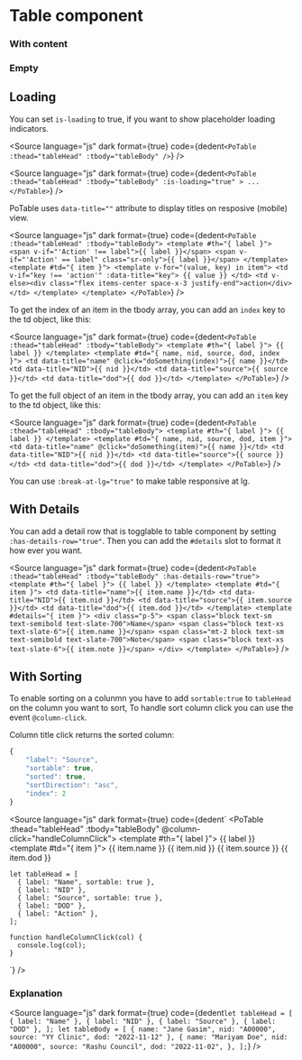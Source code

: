 # Table component




### With content

<Story of={PoTableStories.WithContent} />

### Empty

<Story of={PoTableStories.Empty} />

## Loading

You can set `is-loading` to true, if you want to show placeholder loading indicators.

<Story of={PoTableStories.Loading} />

<Source
	language="js"
	dark
	format={true}
	code={dedent`
    <PoTable :thead="tableHead" :tbody="tableBody" />
  `}
/>

<Source
	language="js"
	dark
	format={true}
	code={dedent`
    <PoTable
      :thead="tableHead"
      :tbody="tableBody"
      :is-loading="true"
    >
    ...
    </PoTable>
  `}
/>

PoTable uses `data-title=""` attribute to display titles on resposive (mobile) view.

<Source
	language="js"
	dark
	format={true}
	code={dedent`
    <PoTable :thead="tableHead" :tbody="tableBody">
        <template #th="{ label }">
          <span v-if="'Action' !== label">{{ label }}</span>
          <span v-if="'Action' == label" class="sr-only">{{ label }}</span>
        </template>
        <template #td="{ item }">
          <template v-for="(value, key) in item">
            <td v-if="key !== 'action'" :data-title="key">
              {{ value }}
            </td>
            <td v-else><div class="flex items-center space-x-3 justify-end">action</div></td>
          </template>
        </template>
    </PoTable>
  `}
/>

To get the index of an item in the tbody array, you can add an `index` key to the td object, like this:

<Source
	language="js"
	dark
	format={true}
	code={dedent`
    <PoTable :thead="tableHead" :tbody="tableBody">
        <template #th="{ label }">
        {{ label }}
        </template>
        <template #td="{ name, nid, source, dod, index }">
        <td data-title="name" @click="doSomething(index)">{{ name }}</td>
        <td data-title="NID">{{ nid }}</td>
        <td data-title="source">{{ source }}</td>
        <td data-title="dod">{{ dod }}</td>
        </template>
    </PoTable>
  `}
/>

To get the full object of an item in the tbody array, you can add an `item` key to the td object, like this:

<Source
	language="js"
	dark
	format={true}
	code={dedent`
    <PoTable :thead="tableHead" :tbody="tableBody">
        <template #th="{ label }">
        {{ label }}
        </template>
        <template #td="{ name, nid, source, dod, item }">
        <td data-title="name" @click="doSomething(item)">{{ name }}</td>
        <td data-title="NID">{{ nid }}</td>
        <td data-title="source">{{ source }}</td>
        <td data-title="dod">{{ dod }}</td>
        </template>
    </PoTable>
  `}
/>

You can use `:break-at-lg="true"` to make table responsive at lg.

## With Details

You can add a detail row that is togglable to table component by setting `:has-details-row="true"`. Then you can add the `#details` slot to format it how ever you want.

<Story of={PoTableStories.WithDetails} />

<Source
	language="js"
	dark
	format={true}
	code={dedent`
    <PoTable :thead="tableHead" :tbody="tableBody" :has-details-row="true">
			<template #th="{ label }"> {{ label }} </template>
			<template #td="{ item }">
				<td data-title="name">{{ item.name }}</td>
				<td data-title="NID">{{ item.nid }}</td>
				<td data-title="source">{{ item.source }}</td>
				<td data-title="dod">{{ item.dod }}</td>
			</template>
			<template #details="{ item }">
				<div class="p-5">
					<span class="block text-sm text-semibold text-slate-700">Name</span>
					<span class="block text-xs text-slate-6">{{ item.name }}</span>
					<span class="mt-2 block text-sm text-semibold text-slate-700">Note</span>
					<span class="block text-xs text-slate-6">{{ item.note }}</span>
				</div>
			</template>
		</PoTable>
  `}
/>

## With Sorting

To enable sorting on a colunmn you have to add `sortable:true` to `tableHead` on the column you want to sort, To handle sort column click you can use the event `@column-click`.

Column title click returns the sorted column:

```js
{
    "label": "Source",
    "sortable": true,
    "sorted": true,
    "sortDirection": "asc",
    "index": 2
}
```

<Story of={PoTableStories.WithSorting} />

<Source
	language="js"
	dark
	format={true}
	code={dedent`
    <PoTable :thead="tableHead" :tbody="tableBody" @column-click="handleColumnClick">
			<template #th="{ label }"> {{ label }} </template>
			<template #td="{ item }">
				<td data-title="name">{{ item.name }}</td>
				<td data-title="NID">{{ item.nid }}</td>
				<td data-title="source">{{ item.source }}</td>
				<td data-title="dod">{{ item.dod }}</td>
			</template>
		</PoTable>

    let tableHead = [
      { label: "Name", sortable: true },
      { label: "NID" },
      { label: "Source", sortable: true },
      { label: "DOD" },
      { label: "Action" },
    ];

    function handleColumnClick(col) {
      console.log(col);
    }

`}
/>

### Explanation

<ArgTypes of={PoTableStories} />

<Source
	language="js"
	dark
	format={true}
	code={dedent`
    let tableHead = [
        { label: "Name" },
        { label: "NID" },
        { label: "Source" },
        { label: "DOD" },
    ];
    let tableBody = [
        { name: "Jane Gasim", nid: "A00000", source: "YY Clinic", dod: "2022-11-12" },
        {
            name: "Mariyam Doe",
            nid: "A00000",
            source: "Rashu Council",
            dod: "2022-11-02",
        },
    ];
  `}
/>
